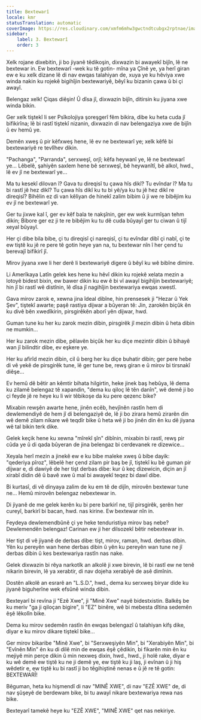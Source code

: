 ```yaml
---
title: Bextewarî
locale: kmr
statusTranslation: automatic
coverImage: https://res.cloudinary.com/xmfm6mhw3gwctndtcubgx2rptnae/image/upload/v1741354419/small_cover_la_gran_rebelion_28716e29d2.webp
sidebar:
    label: 3. Bextewarî
    order: 3
---
```

Xelk rojane dixebitin, ji bo jiyanê têdikoşin, dixwazin bi awayekî bijîn, lê ne bextewar in. Ew bextewarî -wek ku tê gotin- mîna ya Çînê ye, ya herî giran ew e ku xelk dizane lê di nav ewqas talahiyan de, xuya ye ku hêviya xwe winda nakin ku rojekê bigihîjin bextewariyê, bêyî ku bizanin çawa û bi çi awayî.

Belengaz xelk! Çiqas diêşin! Û dîsa jî, dixwazin bijîn, ditirsin ku jiyana xwe winda bikin.

Ger xelk tiştekî li ser Psîkolojiya şoreşgerî fêm bikira, dibe ku heta cuda jî bifikirîna; lê bi rastî tiştekî nizanin, dixwazin di nav belengaziya xwe de bijîn û ev hemû ye.

Demên xweş û pir kêfxweş hene, lê ev ne bextewarî ye; xelk kêfê bi bextewariyê re tevlîhev dikin.

"Pachanga", "Parranda", serxweşî, orjî; kêfa heywanî ye, lê ne bextewarî ye... Lêbelê, şahiyên saxlem hene bê serxweşî, bê heywanîtî, bê alkol, hwd., lê ev jî ne bextewarî ye...

Ma tu kesekî dilovan î? Gava tu direqisî tu çawa hîs dikî? Tu evîndar î? Ma tu bi rastî jê hez dikî? Tu çawa hîs dikî ku tu bi yê/ya ku tu jê hez dikî re direqisî? Bihêlin ez di van kêliyan de hinekî zalim bibim û ji we re bibêjim ku ev jî ne bextewarî ye.

Ger tu jixwe kal î, ger ev kêf bala te nakşînin, ger ew wek kurmîşan tehm dikin; Bibore ger ez ji te re bibêjim ku tu dê cuda bûyayî ger tu ciwan û tijî xeyal bûyayî.

Her çi dibe bila bibe, çi tu direqisî çi nareqisî, çi tu evîndar dibî çi nabî, çi te ew tiştê ku jê re pere tê gotin heye yan na, tu bextewar nîn î her çend tu berevajî bifikirî jî.

Mirov jiyana xwe li her derê li bextewariyê digere û bêyî ku wê bibîne dimire.

Li Amerîkaya Latîn gelek kes hene ku hêvî dikin ku rojekê xelata mezin a lotoyê bidest bixin, ew bawer dikin ku ew ê bi vî awayî bigihîjin bextewariyê; hin jî bi rastî wê distînin, lê dîsa jî nagihîjin bextewariya ewqas xwestî.

Gava mirov zarok e, xewna jina îdeal dibîne, hin prensesek ji "Hezar û Yek Şev", tiştekî awarte; paşê rastiya dijwar a bûyeran tê: Jin, zarokên biçûk ên ku divê bên xwedîkirin, pirsgirêkên aborî yên dijwar, hwd.

Guman tune ku her ku zarok mezin dibin, pirsgirêk jî mezin dibin û heta dibin ne mumkin...

Her ku zarok mezin dibe, pêlavên biçûk her ku diçe mezintir dibin û bihayê wan jî bilindtir dibe, ev eşkere ye.

Her ku afirîd mezin dibin, cil û berg her ku diçe buhatir dibin; ger pere hebe di vê yekê de pirsgirêk tune, lê ger tune be, rewş giran e û mirov bi tirsnakî diêşe...

Ev hemû dê bêtir an kêmtir bihata hilgirtin, heke jinek baş hebûya, lê dema ku zilamê belengaz tê xapandin, "dema ku qiloç lê tên danîn", wê demê ji bo çi feyde jê re heye ku li wir têbikoşe da ku pere qezenc bike?

Mixabin rewşên awarte hene, jinên ecêb, hevjînên rastîn hem di dewlemendiyê de hem jî di belengaziyê de, lê ji bo zirara hemû zirarên din wê demê zilam nikare wê teqdîr bike û heta wê ji bo jinên din ên ku dê jiyana wê tal bikin terk dike.

Gelek keçik hene ku xewna "mîrekî şîn" dibînin, mixabin bi rastî, rewş pir cûda ye û di qada bûyeran de jina belengaz bi cerdevanek re dizewice...

Xeyala herî mezin a jinekê ew e ku bibe maleke xweş û bibe dayik: "qederiya pîroz", lêbelê her çend zilam pir baş be jî, tiştekî ku bê guman pir dijwar e, di dawiyê de her tişt derbas dibe: kur û keç dizewicin, diçin an jî xirabî didin dê û bavê xwe û mal bi awayekî teqez bi dawî dibe.

Bi kurtasî, di vê dinyaya zalim de ku em tê de dijîn, mirovên bextewar tune ne... Hemû mirovên belengaz nebextewar in.

Di jiyanê de me gelek kerên ku bi pere barkirî ne, tijî pirsgirêk, şerên her cureyî, barkirî bi bacan, hwd. nas kirine. Ew bextewar nîn in.

Feydeya dewlemendbûnê çi ye heke tenduristiya mirov baş nebe? Dewlemendên belengaz! Carinan ew ji her dilsozekî bêtir nebextewar in.

Her tişt di vê jiyanê de derbas dibe: tişt, mirov, raman, hwd. derbas dibin. Yên ku pereyên wan hene derbas dibin û yên ku pereyên wan tune ne jî derbas dibin û kes bextewariya rastîn nas nake.

Gelek dixwazin bi rêya narkotîk an alkolê ji xwe birevin, lê bi rastî ew ne tenê nikarin birevin, lê ya xerabtir, di nav dojeha xerabiyê de asê dimînin.

Dostên alkolê an esrarê an "L.S.D.", hwd., dema ku serxweş biryar dide ku jiyanê biguherîne wek efsûnê winda dibin.

Bexteyarî bi revîna ji "Ezê Xwe", ji "Minê Xwe" nayê bidestxistin. Balkêş be ku meriv "ga ji qiloçan bigire", li "EZ" binêre, wê bi mebesta dîtina sedemên êşê lêkolîn bike.

Dema ku mirov sedemên rastîn ên ewqas belengazî û talahiyan kifş dike, diyar e ku mirov dikare tiştekî bike...

Ger mirov bikaribe "Minê Xwe", bi "Serxweşiyên Min", bi "Xerabiyên Min", bi "Evînên Min" ên ku di dilê min de ewqas êşê çêdikin, bi fikarên min ên ku mejiyê min perçe dikin û min nexweş dixin, hwd., hwd., ji holê rake, diyar e ku wê demê ew tiştê ku ne ji demê ye, ew tiştê ku ji laş, ji evînan û ji hiş wêdetir e, ew tiştê ku bi rastî ji bo têgihiştinê nenas e û jê re tê gotin: BEXTEWARÎ!

Bêguman, heta ku hişmendî di nav "MINÊ XWE", di nav "EZÊ XWE" de, di nav şûşeyê de berdewam bike, bi tu awayî nikare bextewariya rewa nas bike.

Bexteyarî tamekê heye ku "EZÊ XWE", "MINÊ XWE" qet nas nekiriye.

